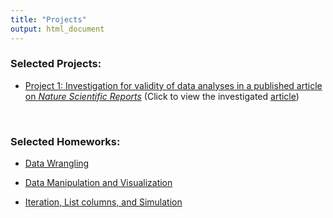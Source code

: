 ```yaml
---
title: "Projects"
output: html_document
---
```


### Selected Projects:

* [Project 1: Investigation for validity of data analyses in a published article on *Nature Scientific Reports* ](p8105_mtp_jc5314.html) (Click to view the investigated [article](https://www.nature.com/articles/s41598-018-21625-1))


</br>

### Selected Homeworks:

* [Data Wrangling](https://github.com/Jesse925/p8105_hw2_jc5314/blob/master/P8105_hw2.md)

* [Data Manipulation and Visualization](https://github.com/Jesse925/p8105_hw3_jc5314/blob/master/p8105_hw3_jc5314.md)

* [Iteration, List columns, and Simulation](https://github.com/Jesse925/p8105_hw5_jc5314/blob/master/p8105_hw5_jc5314.md)